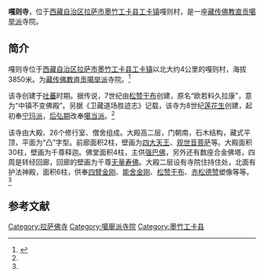 {{Infobox Tibetan Buddhist monastery
|name = 嘎则寺
|image =
|image size = 250px
|alt = 
|caption = 
|t=
|w=
|to = 
|ipa={{IPA|}}
|z=
|thdl=
|e=
|tc=嘎則寺
|s=嘎则寺
|p=
|m=
|k=
|pushpin_map = 
|latd =  | latm =  | lats =  | latNS = 
|longd=  | longm= | longs =| longEW = 
|iso_region = 
|map_caption = 
|mapsize = 
|location_country = 中国
|location = {{CHN}}[[西藏自治区|西藏自治区]][[拉萨市|拉萨市]][[墨竹工卡县|墨竹工卡县]]
|coordinates_display =
|founded_by = 
|date_founded =
|date_renovated =
|sect = [[直贡噶举派|直贡噶举派]]
|mather =
|children =
|dedicated_to = 
|tulku =
|head_lama = 
|head_mgh =
|no._of_monks = 
|architecture = 
|festivals =
|footnotes = 
}}

'''嘎则寺'''，位于[[西藏自治区|西藏自治区]][[拉萨市|拉萨市]][[墨竹工卡县|墨竹工卡县]][[工卡镇|工卡镇]]嘎则村，是一座[[藏传佛教|藏传佛教]][[直贡噶举派|直贡噶举派]]寺院。

==简介==
嘎则寺位于[[西藏自治区|西藏自治区]][[拉萨市|拉萨市]][[墨竹工卡县|墨竹工卡县]][[工卡镇|工卡镇]]以北大约4公里的嘎则村，海拔3850米。为[[藏传佛教|藏传佛教]][[直贡噶举派|直贡噶举派]]寺院。<ref name=gjzx>{{Cite web |url=http://city.cri.cn/29344/2010/08/30/4185s2521815.htm |title=西藏嘎则寺，国际在线，2010-08-30 |accessdate=2013-08-16 |archive-date=2016-03-04 |archive-url=https://web.archive.org/web/20160304120852/http://city.cri.cn/29344/2010/08/30/4185s2521815.htm |dead-url=no }}</ref>

该寺创建于[[吐蕃|吐蕃]]时期。据传说，7世纪由[[松赞干布|松赞干布]]创建，原名“欧若料久拉康”，意为“中镇不变佛殿”。另据《卫藏道场胜迹志》记载，该寺为8世纪[[莲花生|莲花生]]创建，起初奉[[宁玛派|宁玛派]]，[[后弘期|后弘期]]改奉[[噶当派|噶当派]]。<ref name=gjzx/>

该寺由大殿、26个修行室、僧舍组成。大殿高二层，门朝南，石木结构，藏式平顶，平面为“凸”字型。前廊面积2柱，壁画为[[四大天王|四大天王]]、[[观世音菩萨|观世音菩萨]]等。大殿面积30柱，壁画为千尊释迦。佛堂面积4柱，主供[[强巴佛|强巴佛]]，另外还有数座合金佛塔，四周是转经回廊，回廊的壁画为千尊[[无量寿佛|无量寿佛]]。大殿二层设有寺院住持住处，北面有护法神殿，面积6柱，供奉[[四臂金刚|四臂金刚]]、[[能舍金刚|能舍金刚]]、[[松赞干布|松赞干布]]、[[赤松德赞|赤松德赞]]塑像等等。<ref name=gjzx/>

==参考文献==
{{reflist}}

{{拉萨地标}}
[[Category:拉萨佛寺|Category:拉萨佛寺]]
[[Category:噶舉派寺院|Category:噶舉派寺院]]
[[Category:墨竹工卡县|Category:墨竹工卡县]]